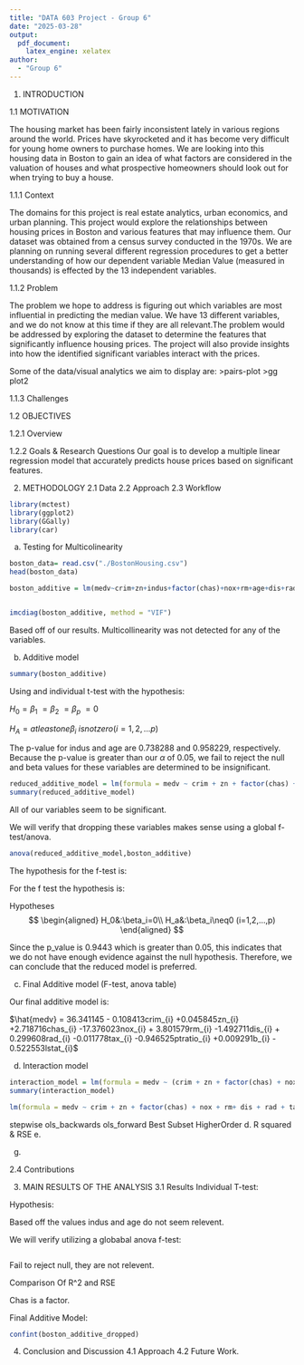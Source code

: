 ```yaml
---
title: "DATA 603 Project - Group 6"
date: "2025-03-28"
output: 
  pdf_document:
    latex_engine: xelatex
author: 
  - "Group 6"
---
```

1. INTRODUCTION

1.1 MOTIVATION

The housing market has been fairly inconsistent lately in various regions around the world. Prices have skyrocketed and it has become very difficult for young home owners to purchase homes. We are looking into this housing data in Boston to gain an idea of what factors are considered in the valuation of houses and what prospective homeowners should look out for when trying to buy a house.

1.1.1 Context

The domains for this project is real estate analytics, urban economics, and  urban planning. This project would explore the relationships between housing prices in Boston and various features that may influence them. Our dataset was obtained from a census survey conducted in the 1970s. We are planning on running several different regression procedures to get a better understanding of how our dependent variable Median Value (measured in thousands) is effected by the 13 independent variables. 

1.1.2 Problem

The problem we hope to address is figuring out which variables are most influential in predicting the median value. We have 13 different variables, and we do not know at this time if they are all relevant.The problem would be addressed by exploring the dataset to determine the features that significantly influence housing prices. The project will also provide insights into how the identified significant variables interact with the prices.

Some of the data/visual analytics we aim to display are:
>pairs-plot 
>gg plot2 


1.1.3 Challenges


1.2 OBJECTIVES

1.2.1 Overview


1.2.2 Goals & Research Questions
Our goal is to develop a multiple linear regression model that accurately predicts house prices based on significant features.



2. METHODOLOGY
2.1 Data
2.2 Approach
2.3 Workflow

```r
library(mctest)
library(ggplot2)
library(GGally)
library(car)
```


a. Testing for Multicolinearity
```r
boston_data= read.csv("./BostonHousing.csv")
head(boston_data)

boston_additive = lm(medv~crim+zn+indus+factor(chas)+nox+rm+age+dis+rad+tax+ptratio+b+lstat, data= boston_data)


imcdiag(boston_additive, method = "VIF")
```
Based off of our results. Multicollinearity was not detected for any of the variables. 



b. Additive model
```r
summary(boston_additive)

```
Using and individual t-test with the hypothesis: 

$H_0 = \beta_1\ = \beta_2\ = \beta_p\ =0$

$H_A = at least one \beta_i\ is not zero (i=1,2,...p)$

The p-value for indus and age are  0.738288 and 0.958229, respectively. Because the p-value is greater than our $\alpha$ of 0.05, we fail to reject the null and beta values for these variables are determined to be insignificant.

```r
reduced_additive_model = lm(formula = medv ~ crim + zn + factor(chas) + nox + rm+ dis + rad + tax + ptratio + b + lstat, data = boston_data)
summary(reduced_additive_model)
```

All of our variables seem to be significant. 

We will verify that dropping these variables makes sense using a global f-test/anova. 

```r
anova(reduced_additive_model,boston_additive)
```
The hypothesis for the f-test is: 

For the f test the hypothesis is:

Hypotheses
$$
\begin{aligned}
H_0&:\beta_i=0\\
H_a&:\beta_i\neq0 (i=1,2,...,p)
\end{aligned}
$$

Since the p_value is 0.9443 which is greater than 0.05, this indicates that we do not have enough evidence against the null hypothesis. Therefore, we can conclude that the reduced model is preferred.



c. Final Additive model (F-test, anova table)

Our final additive model is: 

$\hat{medv} = 36.341145 - 0.108413crim_{i} +0.045845zn_{i} +2.718716chas_{i} -17.376023nox_{i} + 3.801579rm_{i} -1.492711dis_{i} + 0.299608rad_{i} -0.011778tax_{i} -0.946525ptratio_{i} +0.009291b_{i} - 0.522553lstat_{i}$


d. Interaction model

```r
interaction_model = lm(formula = medv ~ (crim + zn + factor(chas) + nox + rm+ dis + rad + tax + ptratio + b + lstat)^2, data = boston_data)
summary(interaction_model)
```
```r
lm(formula = medv ~ crim + zn + factor(chas) + nox + rm+ dis + rad + tax + ptratio + b + lstat+ crim:chas + crim:nox + crim:rm + crim:dis + crim:rad + crim:tax + crim:b + crim:lstat + zn:dis + zn:tax + chas:nox + chas:rm + chas:lstat + nox:tax + rm:ptratio + rm:b + rm:lstat + dis:rad + dis:lstat + b:lstat)
```



stepwise
ols_backwards
ols_forward
Best Subset
HigherOrder
d. R squared & RSE
e. 

g.  

2.4 Contributions

3. MAIN RESULTS OF THE ANALYSIS
3.1 Results
Individual T-test: 

Hypothesis: 


Based off the values indus and age do not seem relevent. 

We will verify utilizing a globabal anova f-test: 
```r


```
Fail to reject null, they are not relevent. 


Comparison Of R^2 and RSE 

Chas is a factor. 


Final Additive Model: 

```r
confint(boston_additive_dropped)
```

4. Conclusion and Discussion
4.1 Approach
4.2 Future Work.
